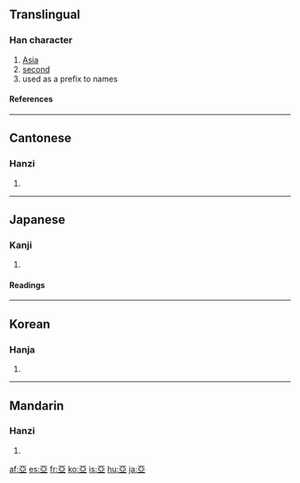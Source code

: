 {{see|亚|亜}}<!-- may be replaced by zh-forms -->

==Translingual==
===Han character===
{{Han char|rn=7|rad=二|as=06|sn=8|four=1010<sub>7</sub>|canj=一中中一 (MLLM)}}
# [[Asia]]
# [[second]]
# used as a prefix to names
====References====
{{Han ref|kx=0087.130|dkj=00274|dj=0183.200|hdz=10023.020|uh=4E9E|ud=20126|bh=A8C8|bd=43208}}
----
==Cantonese==
===Hanzi===
{{yue-hanzi|jyut=|y=a3, nga3}}
# {{defn|Cantonese}}
----
==Japanese==
===Kanji===
{{ja-kanji|grade=|rs=二06}}
# {{defn|Japanese}}
====Readings====
{{ja-readings|on=[[あ]] (a), [[あつ]] (atsu), [[おう]] (ō)|kun=[[つぐ]] (tsugu)}}
----
==Korean==
===Hanja===
{{ko-hanja|hangeul=아|rv=a|mr=a}}
# {{defn|Korean}}
----
==Mandarin==
===Hanzi===
{{cmn-hanzi|sim=亚|pin=[[yā]] ([[ya1]]), [[yà]] ([[ya4]])|wg=ya<sup>1</sup>, ya<sup>4</sup>}}
# {{defn|Mandarin}}

[[af:亞]]
[[es:亞]]
[[fr:亞]]
[[ko:亞]]
[[is:亞]]
[[hu:亞]]
[[ja:亞]]